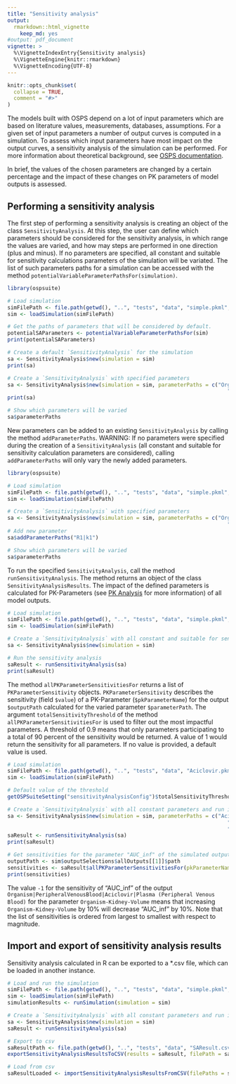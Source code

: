 ```yaml
---
title: "Sensitivity analysis"
output: 
  rmarkdown::html_vignette
    keep_md: yes
#output: pdf_document
vignette: >
  %\VignetteIndexEntry{Sensitivity analysis}
  %\VignetteEngine{knitr::rmarkdown}
  %\VignetteEncoding{UTF-8}
---
```


```r
knitr::opts_chunk$set(
  collapse = TRUE,
  comment = "#>"
)
```

The models built with OSPS depend on a lot of input parameters which are based on literature values, measurements, databases, assumptions. For a given set of input parameters a number of output curves is computed in a simulation. To assess which input parameters have most impact on the output curves, a sensitivity analysis of the simulation can be performed. For more information about theoretical background, see [OSPS documentation](https://docs.open-systems-pharmacology.org/shared-tools-and-example-workflows/sensitivity-analysis).

In brief, the values of the chosen parameters are changed by a certain percentage and the impact of these changes on PK parameters of model outputs is assessed.

## Performing a sensitivity analysis
The first step of performing a sensitivity analysis is creating an object of the class `SensitivityAnalysis`. At this step, the user can define which parameters should be considered for the sensitivity analysis, in which range the values are varied, and how may steps are performed in one direction (plus and minus). If no parameters are specified, all constant and suitable for sensitivity calculations parameters of the simulation will be variated. The list of such parameters paths for a simulation can be accessed with the method `potentialVariableParameterPathsFor(simulation)`.

```r
library(ospsuite)

# Load simulation
simFilePath <- file.path(getwd(), "..", "tests", "data", "simple.pkml", fsep = .Platform$file.sep)
sim <- loadSimulation(simFilePath)

# Get the paths of parameters that will be considered by default.
potentialSAParameters <- potentialVariableParameterPathsFor(sim)
print(potentialSAParameters)

# Create a default `SensitivityAnalysis` for the simulation
sa <- SensitivityAnalysis$new(simulation = sim)
print(sa)

# Create a `SensitivityAnalysis` with specified parameters
sa <- SensitivityAnalysis$new(simulation = sim, parameterPaths = c("Organism|Q",
                                                                      "Organism|Volume"))
print(sa)

# Show which parameters will be varied
sa$parameterPaths
```

New parameters can be added to an existing `SensitivityAnalysis` by calling the method `addParameterPaths`. WARNING: If no parameters were specified during the creation of a `SensitivityAnalysis` (all constant and suitable for sensitivity calculation parameters are considered), calling `addParameterPaths` will only vary the newly added parameters.

```r
library(ospsuite)

# Load simulation
simFilePath <- file.path(getwd(), "..", "tests", "data", "simple.pkml", fsep = .Platform$file.sep)
sim <- loadSimulation(simFilePath)

# Create a `SensitivityAnalysis` with specified parameters
sa <- SensitivityAnalysis$new(simulation = sim, parameterPaths = c("Organism|Q",
                                                                      "Organism|Volume"))
# Add new parameter
sa$addParameterPaths("R1|k1")

# Show which parameters will be varied
sa$parameterPaths
```

To run the specified `SensitivityAnalysis`, call the method `runSensitivityAnalysis`. The method returns an object of the class `SensitivityAnalysisResults`. The impact of the defined parameters is calculated for PK-Parameters (see [PK Analysis](pk-analysis.html) for more information) of all model outputs.

```r
# Load simulation
simFilePath <- file.path(getwd(), "..", "tests", "data", "simple.pkml", fsep = .Platform$file.sep)
sim <- loadSimulation(simFilePath)

# Create a `SensitivityAnalysis` with all constant and suitable for sensitivity calculations parameters and suitable for sensitivity calculations parameters
sa <- SensitivityAnalysis$new(simulation = sim)

# Run the sensitivity analysis
saResult <- runSensitivityAnalysis(sa)
print(saResult)
```
The method `allPKParameterSensitivitiesFor` returns a list of `PKParameterSensitivity` objects. `PKParameterSensitivity` describes the sensitivity (field `$value`) of a PK-Parameter (`$pkParameterName`) for the output `$outputPath` calculated for the varied parameter `$parameterPath`. The argument `totalSensitivityThreshold` of the method `allPKParameterSensitivitiesFor` is used to filter out the most impactful parameters. A threshold of 0.9 means that only parameters participating to a total of 90 percent of the sensitivity would be returned. A value of 1 would return the sensitivity for all parameters. If no value is provided, a default value is used.

```r
# Load simulation
simFilePath <- file.path(getwd(), "..", "tests", "data", "Aciclovir.pkml", fsep = .Platform$file.sep)
sim <- loadSimulation(simFilePath)

# Default value of the threshold
getOSPSuiteSetting("sensitivityAnalysisConfig")$totalSensitivityThreshold

# Create a `SensitivityAnalysis` with all constant parameters and run it
sa <- SensitivityAnalysis$new(simulation = sim, parameterPaths = c("Aciclovir|Lipophilicity",
                                                                      "Aciclovir|Fraction unbound (plasma)",
                                                                      "Organism|Age"))
saResult <- runSensitivityAnalysis(sa)
print(saResult)

# Get sensitivities for the parameter "AUC_inf" of the simulated output with a threshold of 0.8
outputPath <- sim$outputSelections$allOutputs[[1]]$path
sensitivities <- saResult$allPKParameterSensitivitiesFor(pkParameterName = "AUC_inf", outputPath = outputPath, totalSensitivityThreshold = 0.8)
print(sensitivities)
```
The value `-1` for the sensitivity of "AUC_inf" of the output `Organism|PeripheralVenousBlood|Aciclovir|Plasma (Peripheral Venous Blood)` for the parameter `Organism-Kidney-Volume` means that increasing `Organism-Kidney-Volume` by 10% will decrease "AUC_inf" by 10%.
Note that the list of sensitivities is ordered from largest to smallest with respect to magnitude.

## Import and export of sensitivity analysis results
Sensitivity analysis calculated in R can be exported to a *.csv file, which can be loaded in another instance.

```r
# Load and run the simulation
simFilePath <- file.path(getwd(), "..", "tests", "data", "simple.pkml", fsep = .Platform$file.sep)
sim <- loadSimulation(simFilePath)
simulationResults <- runSimulation(simulation = sim)

# Create a `SensitivityAnalysis` with all constant parameters and run it
sa <- SensitivityAnalysis$new(simulation = sim)
saResult <- runSensitivityAnalysis(sa)

# Export to csv
saResultPath <- file.path(getwd(), "..", "tests", "data", "SAResult.csv", fsep = .Platform$file.sep)
exportSensitivityAnalysisResultsToCSV(results = saResult, filePath = saResultPath)

# Load from csv
saResultLoaded <- importSensitivityAnalysisResultsFromCSV(filePaths = saResultPath, simulation = sim)
```
